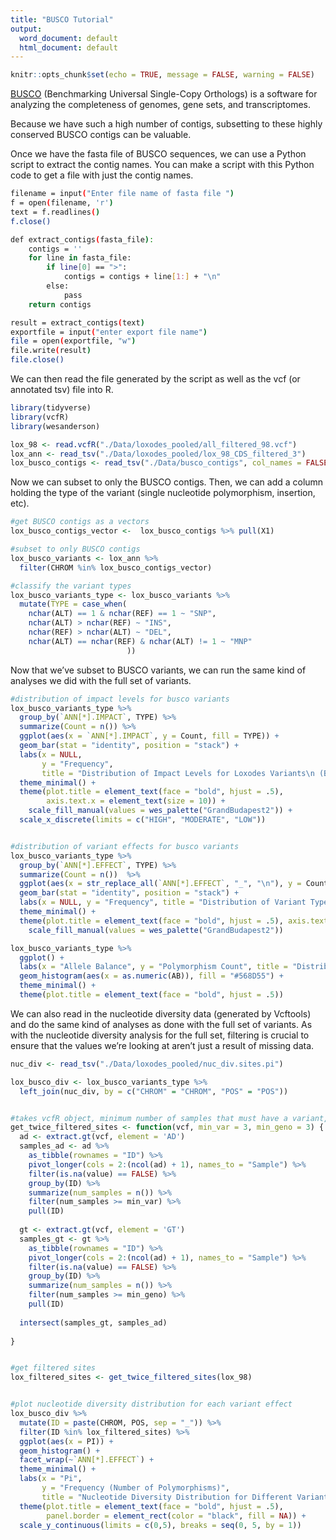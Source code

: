```yaml
---
title: "BUSCO Tutorial"
output:
  word_document: default
  html_document: default
---
```


```r
knitr::opts_chunk$set(echo = TRUE, message = FALSE, warning = FALSE)
```

[BUSCO](https://pubmed.ncbi.nlm.nih.gov/31020564/) (Benchmarking Universal Single-Copy Orthologs) is a software for analyzing the completeness of genomes, gene sets, and transcriptomes.

Because we have such a high number of contigs, subsetting to these highly conserved BUSCO contigs can be valuable. 

Once we have the fasta file of BUSCO sequences, we can use a Python script to extract the contig names.
You can make a script with this Python code to get a file with just the contig names. 

```bash

filename = input("Enter file name of fasta file ")
f = open(filename, 'r')
text = f.readlines()
f.close()

def extract_contigs(fasta_file):
    contigs = ''
    for line in fasta_file:
        if line[0] == ">":
            contigs = contigs + line[1:] + "\n"
        else:
            pass
    return contigs

result = extract_contigs(text)
exportfile = input("enter export file name")
file = open(exportfile, "w")
file.write(result)
file.close()

```



We can then read the file generated by the script as well as the vcf (or annotated tsv) file into R. 



```r

library(tidyverse)
library(vcfR)
library(wesanderson)

lox_98 <- read.vcfR("./Data/loxodes_pooled/all_filtered_98.vcf")
lox_ann <- read_tsv("./Data/loxodes_pooled/lox_98_CDS_filtered_3")
lox_busco_contigs <- read_tsv("./Data/busco_contigs", col_names = FALSE)


```



Now we can subset to only the BUSCO contigs. Then, we can add a column holding the type of the variant (single nucleotide polymorphism, insertion, etc). 



```r
#get BUSCO contigs as a vectors
lox_busco_contigs_vector <-  lox_busco_contigs %>% pull(X1)

#subset to only BUSCO contigs
lox_busco_variants <- lox_ann %>% 
  filter(CHROM %in% lox_busco_contigs_vector) 

#classify the variant types
lox_busco_variants_type <- lox_busco_variants %>% 
  mutate(TYPE = case_when(
    nchar(ALT) == 1 & nchar(REF) == 1 ~ "SNP", 
    nchar(ALT) > nchar(REF) ~ "INS",
    nchar(REF) > nchar(ALT) ~ "DEL",
    nchar(ALT) == nchar(REF) & nchar(ALT) != 1 ~ "MNP"
                          ))

```



Now that we've subset to BUSCO variants, we can run the same kind of analyses we did with the full set of variants. 



```r

#distribution of impact levels for busco variants
lox_busco_variants_type %>% 
  group_by(`ANN[*].IMPACT`, TYPE) %>% 
  summarize(Count = n()) %>% 
  ggplot(aes(x = `ANN[*].IMPACT`, y = Count, fill = TYPE)) + 
  geom_bar(stat = "identity", position = "stack") + 
  labs(x = NULL, 
       y = "Frequency", 
       title = "Distribution of Impact Levels for Loxodes Variants\n (BUSCO sequences, MINID 98, Pooled Reference)") + 
  theme_minimal() +
  theme(plot.title = element_text(face = "bold", hjust = .5), 
        axis.text.x = element_text(size = 10)) + 
    scale_fill_manual(values = wes_palette("GrandBudapest2")) + 
  scale_x_discrete(limits = c("HIGH", "MODERATE", "LOW"))


#distribution of variant effects for busco variants
lox_busco_variants_type %>% 
  group_by(`ANN[*].EFFECT`, TYPE) %>% 
  summarize(Count = n())  %>% 
  ggplot(aes(x = str_replace_all(`ANN[*].EFFECT`, "_", "\n"), y = Count, fill = TYPE)) + 
  geom_bar(stat = "identity", position = "stack") + 
  labs(x = NULL, y = "Frequency", title = "Distribution of Variant Types for Loxodes \n (BUSCO sequences, MINID 98, Pooled Reference)") + 
  theme_minimal() +
  theme(plot.title = element_text(face = "bold", hjust = .5), axis.text.x = element_text(size = 10)) + 
    scale_fill_manual(values = wes_palette("GrandBudapest2"))

lox_busco_variants_type %>% 
  ggplot() + 
  labs(x = "Allele Balance", y = "Polymorphism Count", title = "Distribution of Allele Balance for BUSCO Sequences") + 
  geom_histogram(aes(x = as.numeric(AB)), fill = "#568D55") + 
  theme_minimal() +
  theme(plot.title = element_text(face = "bold", hjust = .5))


```



We can also read in the nucleotide diversity data (generated by Vcftools) and do the same kind of analyses as done with the full set of variants. As with the nucleotide diversity analysis for the full set, filtering is crucial to ensure that the values we're looking at aren't just a result of missing data. 



```r

nuc_div <- read_tsv("./Data/loxodes_pooled/nuc_div.sites.pi")

lox_busco_div <- lox_busco_variants_type %>% 
  left_join(nuc_div, by = c("CHROM" = "CHROM", "POS" = "POS"))


#takes vcfR object, minimum number of samples that must have a variant, and minimum number of samples that must have a called genotype 
get_twice_filtered_sites <- function(vcf, min_var = 3, min_geno = 3) {
  ad <- extract.gt(vcf, element = 'AD')
  samples_ad <- ad %>% 
    as_tibble(rownames = "ID") %>% 
    pivot_longer(cols = 2:(ncol(ad) + 1), names_to = "Sample") %>% 
    filter(is.na(value) == FALSE) %>% 
    group_by(ID) %>% 
    summarize(num_samples = n()) %>% 
    filter(num_samples >= min_var) %>% 
    pull(ID)
  
  gt <- extract.gt(vcf, element = 'GT')
  samples_gt <- gt %>% 
    as_tibble(rownames = "ID") %>% 
    pivot_longer(cols = 2:(ncol(ad) + 1), names_to = "Sample") %>% 
    filter(is.na(value) == FALSE) %>% 
    group_by(ID) %>% 
    summarize(num_samples = n()) %>% 
    filter(num_samples >= min_geno) %>% 
    pull(ID)
  
  intersect(samples_gt, samples_ad)
  
}


#get filtered sites
lox_filtered_sites <- get_twice_filtered_sites(lox_98)


#plot nucleotide diversity distribution for each variant effect
lox_busco_div %>% 
  mutate(ID = paste(CHROM, POS, sep = "_")) %>% 
  filter(ID %in% lox_filtered_sites) %>%
  ggplot(aes(x = PI)) + 
  geom_histogram() + 
  facet_wrap(~`ANN[*].EFFECT`) + 
  theme_minimal() + 
  labs(x = "Pi", 
       y = "Frequency (Number of Polymorphisms)", 
       title = "Nucleotide Diversity Distribution for Different Variant Types for BUSCO Sequences") + 
  theme(plot.title = element_text(face = "bold", hjust = .5), 
        panel.border = element_rect(color = "black", fill = NA)) + 
  scale_y_continuous(limits = c(0,5), breaks = seq(0, 5, by = 1))

```

